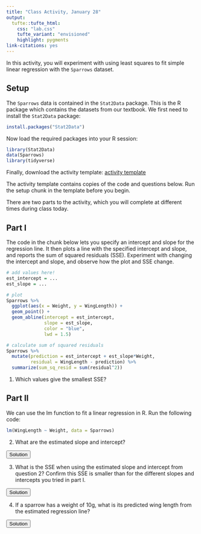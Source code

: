 ```yaml
---
title: "Class Activity, January 28"
output: 
  tufte::tufte_html:
    css: "lab.css"
    tufte_variant: "envisioned"
    highlight: pygments
link-citations: yes
---
```


In this activity, you will experiment with using least squares to fit simple linear regression with the `Sparrows` dataset. 

## Setup

The `Sparrows` data is contained in the `Stat2Data` package. This is the R package which contains the datasets from our textbook. We first need to install the `Stat2Data` package:

```r
install.packages("Stat2Data")
```

Now load the required packages into your R session:

```r
library(Stat2Data)
data(Sparrows)
library(tidyverse)
```

Finally, download the activity template: [activity template](https://sta112-s22.github.io/class_activities/ca_lecture_8_template.Rmd)

The activity template contains copies of the code and questions below. Run the setup chunk in the template before you begin.

There are two parts to the activity, which you will complete at different times during class today.

## Part I

The code in the chunk below lets you specify an intercept and slope for the regression line. It then plots a line with the specified intercept and slope, and reports the sum of squared residuals (SSE). Experiment with changing the intercept and slope, and observe how the plot and SSE change.

```r
# add values here!
est_intercept = ...
est_slope = ...

# plot
Sparrows %>%
  ggplot(aes(x = Weight, y = WingLength)) +
  geom_point() +
  geom_abline(intercept = est_intercept,
              slope = est_slope,
              color = "blue",
              lwd = 1.5)

# calculate sum of squared residuals
Sparrows %>%
  mutate(prediction = est_intercept + est_slope*Weight,
         residual = WingLength - prediction) %>%
  summarize(sum_sq_resid = sum(residual^2))
```

1. Which values give the smallest SSE?


## Part II

We can use the lm function to fit a linear regression in R. Run the following code:

```r
lm(WingLength ~ Weight, data = Sparrows)
```

2. What are the estimated slope and intercept?

<SCRIPT>
function ShowAndHide(divid) {
    var x = document.getElementById(divid);
    if (x.style.display == 'none') {
        x.style.display = 'block';
    } else {
        x.style.display = 'none';
    }
}
</SCRIPT>

<BUTTON ONCLICK="ShowAndHide('q1_solution')">Solution</BUTTON>

<DIV ID="q1_solution" STYLE="display:none">
$\widehat{\beta}_0 = 8.755$, $\widehat{\beta}_1 = 1.313$
</DIV>

3. What is the SSE when using the estimated slope and intercept from question 2? Confirm this SSE is smaller than for the different slopes and intercepts you tried in part I.

<BUTTON ONCLICK="ShowAndHide('q2_solution')">Solution</BUTTON>

<DIV ID="q2_solution" STYLE="display:none">
SSE = 627.51
</DIV>

4. If a sparrow has a weight of 10g, what is its predicted wing length from the estimated regression line?

<BUTTON ONCLICK="ShowAndHide('q3_solution')">Solution</BUTTON>

<DIV ID="q3_solution" STYLE="display:none">
$\widehat{\text{wing length}} = 8.755 + 1.313 \cdot 10 = 21.885$
</DIV>
